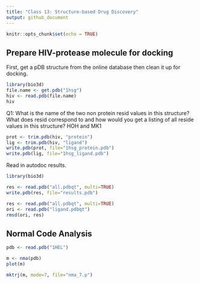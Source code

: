 ```yaml
---
title: "Class 13: Structure-based Drug Discovery"
output: github_document
---
```


```r
knitr::opts_chunk$set(echo = TRUE)
```

## Prepare HIV-protease molecule for docking

First, get a pDB structure from the online database then clean it up for docking.

```r
library(bio3d)
file.name <- get.pdb("1hsg")
hiv <- read.pdb(file.name)
hiv
```

Q1: What is the name of the two non protein resid values in this structure? What does resid correspond to and how would you get a listing of all reside values in this structure? 
HOH and MK1

```r
prot <- trim.pdb(hiv, "protein")
lig <- trim.pdb(hiv, "ligand")
write.pdb(prot, file="1hsg_protein.pdb")
write.pdb(lig, file="1hsg_ligand.pdb")
```

Read in autodoc results.
```r
library(bio3d)

res <- read.pdb("all.pdbqt", multi=TRUE)
write.pdb(res, file="results.pdb")
```

```r
res <- read.pdb("all.pdbqt", multi=TRUE)
ori <- read.pdb("ligand.pdbqt")
rmsd(ori, res)
```

## Normal Code Analysis

```r
pdb <- read.pdb("1HEL")

m <- nma(pdb)
plot(m)
```

```r
mktrj(m, mode=7, file="nma_7.p")
```


